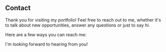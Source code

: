 
## Contact

Thank you for visiting my portfolio! Feel free to reach out to me, whether it's to talk about new opportunities, answer any questions or just to say hi.

Here are a few ways you can reach me:

<ContactList email={getEmail()} socials={getSocials()} client:idle />

I'm looking forward to hearing from you!
